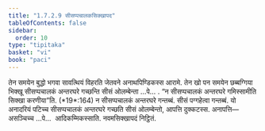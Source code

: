 ```yaml
---
title: "1.7.2.9 सीसप्पचालकसिक्खापद"
tableOfContents: false
sidebar:
  order: 10
type: "tipitaka"
basket: "vi"
book: "paci"
---
```



<DynamicBreadcrumb />

<Division number="594" book="paci">

<Paragraph number="1775" book="paci">
तेन समयेन बुद्धो भगवा सावत्थियं विहरति जेतवने अनाथपिण्डिकस्स आरामे. तेन खो पन समयेन छब्बग्गिया भिक्खू सीसप्पचालकं अन्तरघरे गच्छन्ति सीसं ओलम्बेन्ता …पे… .
</Paragraph>

<Paragraph number="1776" book="paci">
<Emphasis>“न सीसप्पचालकं अन्तरघरे गमिस्सामीति सिक्खा करणीया”</Emphasis>ति. (*19*:<Emphasis>164</Emphasis>)
</Paragraph>

<Paragraph number="1777" book="paci">
न सीसप्पचालकं अन्तरघरे गन्तब्बं. सीसं पग्गहेत्वा गन्तब्बं. यो अनादरियं पटिच्च सीसप्पचालकं अन्तरघरे गच्छति सीसं ओलम्बेन्तो, आपत्ति दुक्कटस्स.
</Paragraph>

<Paragraph number="1778" book="paci">
अनापत्ति—  असञ्चिच्च …पे…  आदिकम्मिकस्साति.

</Paragraph>
</Division>

<Paragraph number="1779" type="center" book="paci">
नवमसिक्खापदं निट्ठितं.
</Paragraph>